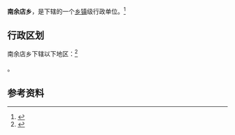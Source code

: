 {{中国乡级行政区|41/17/27/204/000}}

'''南余店乡'''，是{{PRC admin/fullname|41/17/27/204/000|3}}下辖的一个[[乡镇|乡镇]]级行政单位。<ref>{{PRC admin/ref sgc|{{PRC admin/parent|41/17/27/204/000}}}}</ref>

== 行政区划 ==

南余店乡下辖以下地区：<ref>{{PRC admin/ref sgc|41/17/27/204/000}}</ref>

{{PRC admin/children|41/17/27/204/000}}。

== 参考资料 ==

{{reflist}}

{{行政区划小作品}}
{{PRC admin/navcat|41/17/27/204/000}}